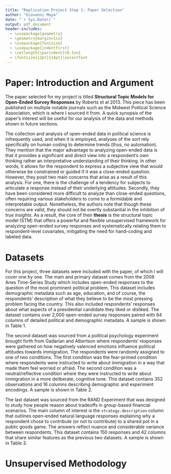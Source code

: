 ```yaml
---
title: "Replication Project Step 1: Paper Selection"
author: "Giovanni Maya"
date: "`r Sys.Date()`"
output: pdf_document
header-includes:
  - \usepackage{geometry}
  - \geometry{margin=1in}
  - \usepackage{fontsize}
  - \usepackage{indentfirst}
  - \setlength{\parindent}{0.5in}
  - \fontsize{12pt}{14pt}\selectfont
---
```

# Paper: Introduction and Argument
The paper selected for my project is titled **Structural Topic Models for Open-Ended Survey Responses** by Roberts et al 2013. 
This piece has been published on multiple notable journals such as the Midwest Political Science Association, which is where I 
sourced it from. A quick synopsis of the paper's interest will be useful for our analysis of the data and methods shown in future sections. 

The collection and analysis of open-ended data in political science is infrequently used, and when it is employed, analyses of the sort rely
specifically on human coding to determine trends (thus, no automation). They mention that the major advantage to analyzing open-ended data is 
that it provides a significant and direct view into a respondent's own thinking rather an interpretative understanding of their thinking. 
In other words, it allows for the respondent to express a subjective view that would otherwise be constrained or guided if it was a 
close-ended question. However, they posit two main concerns that arise as a result of this analysis. For one, there is the challenge of 
a tendency for subjects to articulate a response instead of their underlying attitudes. Secondly, they have been considered more difficult 
to analyze than close-ended questions, often requiring various stakeholders to come to a formidable and interpretable output. Nonetheless, 
the authors note that though these concerns are valid, they should not be overtly substantial in the inhibition of *true insights*. 
As a result, the core of their **thesis** is the structural topic model (STM) that offers a powerful and flexible unsupervised framework 
for analyzing open-ended survey responses and systematically relating them to respondent-level covariates, mitigating the need 
for hand-coding and labeled data. 

# Datasets

For this project, three datasets were included with the paper, of which I will cover one by one. The main and primary dataset comes from the 2008 Anes Time-Series 
Study which includes open-ended responses to the question of the most prominent political problem. This dataset includes demographic metadata such as age, 
education, and of course, the respondents' description of what they believe to be the most pressing problem facing the country. This also included respondents' responses 
about what aspects of a presidential candidate they liked or disliked. The dataset contains over 2,000 open-ended survey responses paired with 
64 columns of detailed political and demographic metadata. A sample is shown in Table 1. 

\begin{table}[ht]
\centering
\begin{tabular}{|c|c|p{4.5cm}|p{4.5cm}|}
\hline
\textbf{Age} & \textbf{PID Summary} & \textbf{Issue 1 (mippol1)} & \textbf{Issue 2 (mippol2)} \\
\hline
35 & 4 & the economy & immigration \\
\hline
39 & 5 & how our government handles our economic crisis & gay marriage \\
\hline
50 & 3 & the spending budget & education \\
\hline
72 & 6 & economy  no & terrorism \\
\hline
66 & 4 & to do what your profess... & its a problem that we have political parties \\
\hline
56 & 4 & morals & morals \\
\hline
\end{tabular}
\caption{Sample of ANES Respondent Responses}
\label{tab:anes-issues}
\end{table}

The second dataset was sourced from a political psychology experiment brought forth from Gadarian and Albertson where respondents' responses were 
gathered on how negatively valenced emotions influence political attitudes towards immigration. The respondents were randomly assigned to one of two conditions. 
The first condition was the fear-primed condition where respondents were instructed to write about immigration in a way that made them feel worried or afraid. 
The second condition  was a neutral/reflective condition where they were instructed to write about immigration in a more deliberate, cognitive tone. 
This dataset contains 352 observations and 16 columns describing demographic and experiment encodings. A sample is shown in Table 2. 


\newpage

\begin{table}[ht]
\centering
\begin{tabular}{|c|c|c|c|p{6cm}|}
\hline
\textbf{Case ID} & \textbf{Treatment} & \textbf{Fear (ra1)} & \textbf{Republican ID} & \textbf{Open-Ended Response} \\
\hline
287 & 1. worried & 1 & 1.000 & problems caused by the influx of illegal immigrants... \\
\hline
145 & 1. worried & 1 & 1.000 & i'm afraid of who might be getting into this country... \\
\hline
159 & 0. think   & 0 & 0.333 & they should enter the same way my grandparents did... \\
\hline
421 & 0. think   & 1 & 0.500 & legally entering the usa meeting the requirements is the law... \\
\hline
224 & 1. worried & 2 & 0.667 & terror, bombings, killing us, robbing america \\
\hline
\end{tabular}
\caption{Gadarian Sample: Metadata and Immigration Responses}
\label{tab:gadarian-text}
\end{table}


The last dataset was sourced from the RAND Experiment that was designed to study how people reason about tradeoffs in group-based financial scenarios. 
The main column of interest is the `strategy.description` column that outlines open-ended natural language responses explaining why a respondent 
chose to contribute (or not to contribute) to a shared pot in a public goods game. The answers reflect nuance and considerable variance between respondents. 
This dataset contains 150 responses and 42 columns that share similar features as the previous two datasets. A sample is shown in Table 3. 


\begin{table}[ht]
\centering
\begin{tabular}{|c|c|c|c|c|p{6.2cm}|}
\hline
\textbf{Age} & \textbf{Primed} & \textbf{Contribution} & \textbf{Normalized} & \textbf{Risk} & \textbf{Strategy Description} \\
\hline
22 & 1 & 0   & 0.0 & 4 & to maximize my personal earnings \\
\hline
20 & 1 & 0   & 0.0 & 5 & i could not trust that the other group members... \\
\hline
18 & 1 & 400 & 1.0 & 4 & benefits the group the most \\
\hline
21 & 1 & 0   & 0.0 & 4 & i would gain more by not adding money... \\
\hline
18 & 1 & 400 & 1.0 & 6 & i am banking on the fact that people will be less selfish... \\
\hline
\end{tabular}
\caption{RAND Sample: Contributions and Strategy Explanations}
\label{tab:rand-text-noedu}
\end{table}


# Unsupervised Methodology